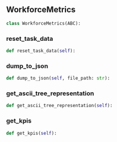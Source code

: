 <a id="camel.societies.workforce.workforce_metrics"></a>

<a id="camel.societies.workforce.workforce_metrics.WorkforceMetrics"></a>

## WorkforceMetrics

```python
class WorkforceMetrics(ABC):
```

<a id="camel.societies.workforce.workforce_metrics.WorkforceMetrics.reset_task_data"></a>

### reset_task_data

```python
def reset_task_data(self):
```

<a id="camel.societies.workforce.workforce_metrics.WorkforceMetrics.dump_to_json"></a>

### dump_to_json

```python
def dump_to_json(self, file_path: str):
```

<a id="camel.societies.workforce.workforce_metrics.WorkforceMetrics.get_ascii_tree_representation"></a>

### get_ascii_tree_representation

```python
def get_ascii_tree_representation(self):
```

<a id="camel.societies.workforce.workforce_metrics.WorkforceMetrics.get_kpis"></a>

### get_kpis

```python
def get_kpis(self):
```
